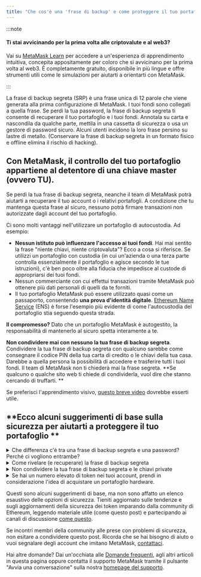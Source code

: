 ```yaml
---
title: "Che cos'è una 'frase di backup' e come proteggere il tuo portafoglio per criptovaluta"
---
```


:::note

#### Ti stai avvicinando per la prima volta alle criptovalute e al web3?

Vai su [MetaMask Learn](https://learn.metamask.io/) per accedere a un'esperienza di apprendimento intuitiva, concepita appositamente per coloro che si avvicinano per la prima volta al web3. È completamente gratuito, disponibile in più lingue e offre strumenti utili come le simulazioni per aiutarti a orientarti con MetaMask.

:::

La frase di backup segreta (SRP) è una frase unica di 12 parole che viene generata alla prima configurazione di MetaMask. I tuoi fondi sono collegati a quella frase. Se perdi la tua password, la frase di backup segreta ti consente di recuperare il tuo portafoglio e i tuoi fondi. Annotala su carta e nascondila da qualche parte, mettila in una cassetta di sicurezza o usa un gestore di password sicuro. Alcuni utenti incidono la loro frase persino su lastre di metallo. (Conservare la frase di backup segreta in un formato fisico e offline elimina il rischio di hacking).

## **Con MetaMask, il controllo del tuo portafoglio appartiene al detentore di una chiave master (ovvero TU).**

Se perdi la tua frase di backup segreta, neanche il team di MetaMask potrà aiutarti a recuperare il tuo account o i relativi portafogli. A condizione che tu mantenga questa frase al sicuro, nessuno potrà firmare transazioni non autorizzate dagli account del tuo portafoglio.

Ci sono molti vantaggi nell'utilizzare un portafoglio di autocustodia. Ad esempio:

- **Nessun istituto può influenzare l'accesso ai tuoi fondi**. Hai mai sentito la frase "niente chiavi, niente criptovaluta"? Ecco a cosa si riferisce. Se utilizzi un portafoglio con custodia (in cui un'azienda o una terza parte controlla essenzialmente il portafoglio e agisce secondo le tue istruzioni), c'è ben poco oltre alla fiducia che impedisce al custode di appropriarsi dei tuoi fondi.
- Nessun commerciante con cui effettui transazioni tramite MetaMask può ottenere più dati personali di quelli da te forniti.
- Il tuo portafoglio MetaMask può essere utilizzato quasi come un passaporto, consentendo **una prova d'identità digitale**. [Ethereum Name Service](https://ens.domains/) (ENS) è forse l'esempio più evidente di come l'autocustodia del portafoglio stia seguendo questa strada.

**Il compromesso?** Dato che un portafoglio MetaMask è autogestito, la responsabilità di mantenerlo al sicuro spetta interamente a te.

**Non condividere mai con nessuno la tua frase di backup segreta**. Condividere la tua frase di backup segreta con qualcuno sarebbe come consegnare il codice PIN della tua carta di credito o le chiavi della tua casa. Darebbe a quella persona la possibilità di accedere e trasferire tutti i tuoi fondi. Il team di MetaMask non ti chiederà mai la frase segreta. **Se qualcuno o qualche sito web ti chiede di condividerla, vuol dire che stanno cercando di truffarti. **

Se preferisci l'apprendimento visivo, [questo breve video](https://youtu.be/-b1tQnOI-no) dovrebbe esserti utile.

## **Ecco alcuni suggerimenti di base sulla sicurezza per aiutarti a proteggere il tuo portafoglio **

<details>
<summary>Che differenza c'è tra una frase di backup segreta e una password? Perché ci vogliono entrambe?</summary>

<div>

MetaMask crittografa localmente la tua frase di backup segreta con la tua password. Ciò significa che quando blocchi il tuo portafoglio, nessuno può utilizzare i tuoi fondi finché non inserisci nuovamente la tua password. Se dimentichi la password, puoi recuperare l'accesso al tuo account con la frase di backup segreta, che è una chiave che possiedi solo tu per accedere al tuo portafoglio. È importante sapere che né MetaMask né nessun altro può modificare o recuperare la tua frase seme in caso di smarrimento. Custodiscila per bene. Per ulteriori informazioni su questo tema, [consulta qui](https://metamask.zendesk.com/hc/en-us/articles/4404722782107-User-Guide-Secret-Recovery-Phrase-password-and-private-keys).

</div>
</details>

<details>
<summary>Come rivelare (e recuperare) la frase di backup segreta</summary>

<div>

Alla prima installazione di MetaMask ti verrà richiesto di impostare la frase di backup segreta e la password. Se la perdi, dovresti essere in grado di recuperarla se ricordi la tua password E se hai una copia dei dati del tuo vault. Puoi provare a trovare i dati del tuo vault (sia localmente sul tuo computer che su un backup del computer) seguendo [queste istruzioni](https://metamask.zendesk.com/hc/en-us/articles/360018766351).

:::warning

#### Attenzione!

Se perdi la tua frase di backup segreta _e_ dimentichi la tua password, non c'è nessun modo per recuperare la frase e accedere al tuo account.

:::

</div>
</details>

<details>
<summary>Non condividere la tua frase di backup segreta e le chiavi private</summary>

<div>

Di questo ne abbiamo già parlato, ma non fa male essere scrupolosi: chiunque abbia la tua frase di backup segreta o le tue chiavi private può rimuovere i token dai tuoi account. Non condividere mai la tua frase di backup segreta o le chiavi private con nessuno, nemmeno con il team di MetaMask, anche se non ti chiederemo **mai** queste informazioni. Se qualcuno afferma di essere un membro del team di MetaMask e ti chiede queste informazioni, segnalalo immediatamente utilizzando i nostri [canali di supporto ufficiali](https://metamask.zendesk.com/hc/en-us/articles/360058969391).

</div>
</details>

<details>
<summary>Se hai un numero elevato di token nei tuoi account, prendi in considerazione l'idea di acquistare un portafoglio hardware.</summary>

<div>

[I portafogli hardware](https://metamask.zendesk.com/hc/en-us/articles/4408552261275), come Trezor e Ledger, sono comunemente considerati il modo più sicuro per archiviare i token. Memorizzano le chiavi private offline, il che significa che devi possedere fisicamente il portafoglio per firmare le transazioni, una robusta barriera per i truffatori online.

</div>
</details>

Questi sono alcuni suggerimenti di base, ma non sono affatto un elenco esaustivo delle opzioni di sicurezza. Tieniti aggiornato sulle tendenze e sugli aggiornamenti della sicurezza dei token imparando dalla community di Ethereum, leggendo materiale utile (come questo post) e partecipando ai canali di discussione [come questo](https://community.metamask.io/).

Se incontri membri della community alle prese con problemi di sicurezza, non esitare a condividere questo post. Ricorda che se hai bisogno di aiuto o vuoi segnalare degli account che imitano MetaMask, [contattaci](https://metamask.zendesk.com/hc/en-us/articles/360058969391).

Hai altre domande? Dai un'occhiata alle [Domande frequenti](https://metamask.io/faqs.html), agli altri articoli in questa pagina oppure contatta il supporto MetaMask tramite il pulsante "Avvia una conversazione" sulla nostra [homepage del supporto](https://support.metamask.io/hc/en-us).
